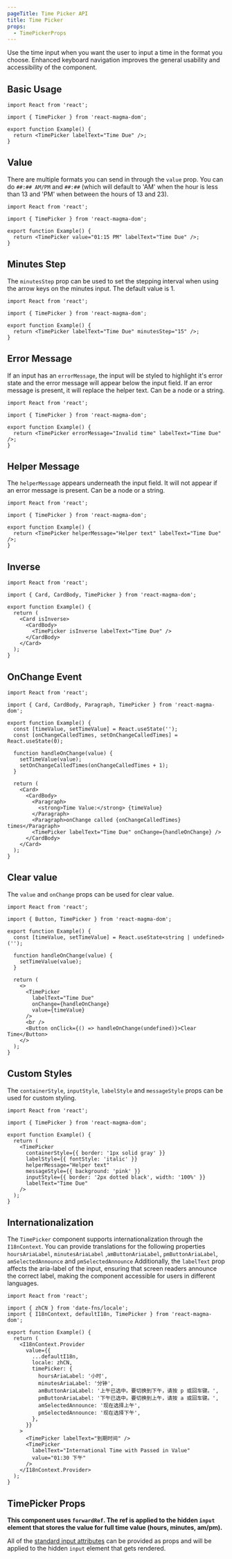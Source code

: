 ```yaml
---
pageTitle: Time Picker API
title: Time Picker
props:
  - TimePickerProps
---
```


<PageContent componentName="time_picker" type="api">

<LeadParagraph>
  Use the time input when you want the user to input a time in the format you
  choose. Enhanced keyboard navigation improves the general usability and
  accessibility of the component.
</LeadParagraph>

## Basic Usage

```tsx
import React from 'react';

import { TimePicker } from 'react-magma-dom';

export function Example() {
  return <TimePicker labelText="Time Due" />;
}
```

## Value

There are multiple formats you can send in through the `value` prop. You can do `##:## AM/PM` and `##:##` (which will default to 'AM' when the hour is less than 13 and 'PM' when between the hours of 13 and 23).

```tsx
import React from 'react';

import { TimePicker } from 'react-magma-dom';

export function Example() {
  return <TimePicker value="01:15 PM" labelText="Time Due" />;
}
```

## Minutes Step

The `minutesStep` prop can be used to set the stepping interval when using the arrow keys on the minutes input. The default value is 1.

```tsx
import React from 'react';

import { TimePicker } from 'react-magma-dom';

export function Example() {
  return <TimePicker labelText="Time Due" minutesStep="15" />;
}
```

## Error Message

If an input has an `errorMessage`, the input will be styled to highlight it's error state and the error message will appear below the input field.
If an error message is present, it will replace the helper text. Can be a node or a string.

```tsx
import React from 'react';

import { TimePicker } from 'react-magma-dom';

export function Example() {
  return <TimePicker errorMessage="Invalid time" labelText="Time Due" />;
}
```

## Helper Message

The `helperMessage` appears underneath the input field. It will not appear if an error message is present. Can be a node or a string.

```tsx
import React from 'react';

import { TimePicker } from 'react-magma-dom';

export function Example() {
  return <TimePicker helperMessage="Helper text" labelText="Time Due" />;
}
```

## Inverse

```tsx
import React from 'react';

import { Card, CardBody, TimePicker } from 'react-magma-dom';

export function Example() {
  return (
    <Card isInverse>
      <CardBody>
        <TimePicker isInverse labelText="Time Due" />
      </CardBody>
    </Card>
  );
}
```

## OnChange Event

```tsx
import React from 'react';

import { Card, CardBody, Paragraph, TimePicker } from 'react-magma-dom';

export function Example() {
  const [timeValue, setTimeValue] = React.useState('');
  const [onChangeCalledTimes, setOnChangeCalledTimes] = React.useState(0);

  function handleOnChange(value) {
    setTimeValue(value);
    setOnChangeCalledTimes(onChangeCalledTimes + 1);
  }

  return (
    <Card>
      <CardBody>
        <Paragraph>
          <strong>Time Value:</strong> {timeValue}
        </Paragraph>
        <Paragraph>onChange called {onChangeCalledTimes} times</Paragraph>
        <TimePicker labelText="Time Due" onChange={handleOnChange} />
      </CardBody>
    </Card>
  );
}
```

## Clear value

The `value` and `onChange` props can be used for clear value.

```tsx
import React from 'react';

import { Button, TimePicker } from 'react-magma-dom';

export function Example() {
  const [timeValue, setTimeValue] = React.useState<string | undefined>('');

  function handleOnChange(value) {
    setTimeValue(value);
  }

  return (
    <>
      <TimePicker
        labelText="Time Due"
        onChange={handleOnChange}
        value={timeValue}
      />
      <br />
      <Button onClick={() => handleOnChange(undefined)}>Clear Time</Button>
    </>
  );
}
```

## Custom Styles

The `containerStyle`, `inputStyle`, `labelStyle` and `messageStyle` props can be used for custom styling.

```tsx
import React from 'react';

import { TimePicker } from 'react-magma-dom';

export function Example() {
  return (
    <TimePicker
      containerStyle={{ border: '1px solid gray' }}
      labelStyle={{ fontStyle: 'italic' }}
      helperMessage="Helper text"
      messageStyle={{ background: 'pink' }}
      inputStyle={{ border: '2px dotted black', width: '100%' }}
      labelText="Time Due"
    />
  );
}
```

## Internationalization

The `TimePicker` component supports internationalization through the `I18nContext`. You can provide translations for the following properties `hoursAriaLabel`, `minutesAriaLabel` ,`amButtonAriaLabel`, `pmButtonAriaLabel`, `amSelectedAnnounce` and `pmSelectedAnnounce` Additionally, the `labelText` prop affects the aria-label of the input, ensuring that screen readers announce the correct label, making the component accessible for users in different languages.

```tsx
import React from 'react';

import { zhCN } from 'date-fns/locale';
import { I18nContext, defaultI18n, TimePicker } from 'react-magma-dom';

export function Example() {
  return (
    <I18nContext.Provider
      value={{
        ...defaultI18n,
        locale: zhCN,
        timePicker: {
          hoursAriaLabel: '小时',
          minutesAriaLabel: '分钟',
          amButtonAriaLabel: '上午已选中。要切换到下午，请按 p 或回车键。',
          pmButtonAriaLabel: '下午已选中。要切换到上午，请按 a 或回车键。',
          amSelectedAnnounce: '现在选择上午',
          pmSelectedAnnounce: '现在选择下午',
        },
      }}
    >
      <TimePicker labelText="到期时间" />
      <TimePicker
        labelText="International Time with Passed in Value"
        value="01:30 下午"
      />
    </I18nContext.Provider>
  );
}
```

## TimePicker Props

**This component uses `forwardRef`. The ref is applied to the hidden `input` element that stores the value for full time value (hours, minutes, am/pm).**

All of the [standard input attributes](https://developer.mozilla.org/en-US/docs/Web/HTML/Element/input) can be provided as props and will be applied to the hidden `input` element that gets rendered.

<TimePickerProps />

</PageContent>
